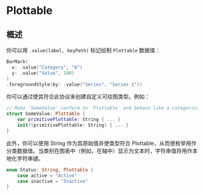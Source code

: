 # Plottable

<ToBePolishedAfterTranslation />

<OriginalSource
  title="Plottable"
  url="https://developer.apple.com/documentation/charts/plottable"
  summary="一种类型，可用作你在图表上绘制的标记的可绘制值的数据"
/>

## 概述

你可以用 `.value(label, keyPath)` 标记绘制 `Plottable` 数据值：

```swift
BarMark(
  x: .value("Category", "A")
  y: .value("Value", 100)
)
.foregroundStyle(by: .value("Series", "Series 1"))
```

你可以通过使其符合此协议来创建自定义可绘图类型。例如：

```swift
// Make `SomeValue` conform to `Plottable` and behave like a categorical value in Swift Charts.
struct SomeValue: Plottable {
    var primitivePlottable: String { ... }
    init?(primitivePlottable: String) { ... }
}
```

此外，你可以使用 String 作为其原始值并使类型符合 Plottable，从而使枚举用作分类数据值。当类别在图表中（例如，在轴中）显示为文本时，字符串值将用作本地化字符串键。

```swift
enum Status: String, Plottable {
    case active = "Active"
    case inactive = "Inactive"
}
```
